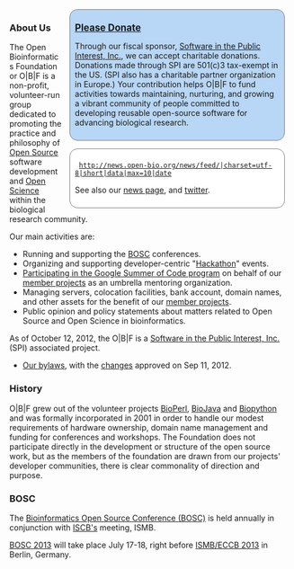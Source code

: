 <div style="float:right;">
 <div style="width:26em; background-color: rgb(184,214,245); border: 1px solid grey; border-radius: 1em; margin: 0em 1em 0em 1em; padding: 0.6em;">
<span class="plainlinks" style="font-size: larger">'''[http://spi-inc.org/donations/ Please Donate]'''</span>

Through our fiscal sponsor, [http://spi-inc.org/ Software in the Public Interest, Inc.], we can accept charitable donations. Donations made through SPI are 501(c)3 tax-exempt in the US. (SPI also has a charitable partner organization in Europe.) Your contribution helps O|B|F to fund activities towards maintaining, nurturing, and growing a vibrant community of people committed to developing reusable open-source software for advancing biological research. 
 </div>
 <div style="width:26em; background-color: white; border: 1px solid grey; border-radius: 1em; margin: 1em 1em 0em 1em; padding: 0.6em;">
  <rss>http://news.open-bio.org/news/feed/|charset=utf-8|short|data|max=10|date</rss>
See also our [[News|news page]], and [http://twitter.com/obf_news twitter].
 </div>
</div>
===About Us===

The Open Bioinformatics Foundation or O|B|F is a non-profit, volunteer-run group dedicated to promoting the practice and philosophy of [[wp:open source|Open Source]] software development and [[wp:Open science|Open Science]] within the biological research community.

Our main activities are:

* Running and supporting the [[BOSC]] conferences.
* Organizing and supporting developer-centric "[[Hackathon]]" events.
* [[Google Summer of Code| Participating in the Google Summer of Code program]] on behalf of our [[Projects| member projects]] as an umbrella mentoring organization.
* Managing servers, colocation facilities, bank account, domain names, and other assets for the benefit of our [[Projects| member projects]].
* Public opinion and policy statements about matters related to Open Source and Open Science in bioinformatics.

As of October 12, 2012, the O|B|F is a [http://www.spi-inc.org Software in the Public Interest, Inc.] (SPI) associated project.
* [[:File:OBF-Bylaws.pdf| Our bylaws]], with the [https://github.com/OBF/obf-docs/pull/8 changes] approved on Sep 11, 2012.

=== History ===

O|B|F grew out of the volunteer projects [[BioPerl]], [[BioJava]] and [[Biopython]] and was formally incorporated in 2001 in order to handle our modest requirements of hardware ownership, domain name management and funding for conferences and workshops. The Foundation does not participate directly in the development or structure of the open source work, but as the members of the foundation are drawn from our projects' developer communities, there is clear commonality of direction and purpose.

===BOSC===
The [[BOSC|Bioinformatics Open Source Conference (BOSC)]] is held annually in conjunction with [http://www.iscb.org ISCB's] meeting, ISMB. 

[[BOSC 2013]] will take place July 17-18, right before [http://www.iscb.org/ismbeccb2013 ISMB/ECCB 2013] in Berlin, Germany.